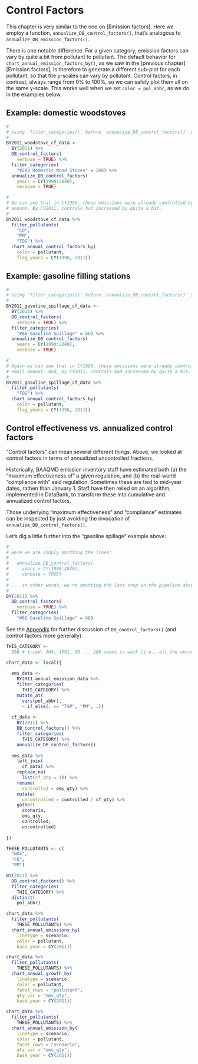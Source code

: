 # Control Factors

This chapter is very similar to the one on [Emission factors]. Here we employ a function, `annualize_DB_control_factors()`, that's analogous to `annualize_DB_emission_factors()`. 

There is one notable difference. For a given category, emission factors can vary by quite a bit from pollutant to pollutant. The default behavior for `chart_annual_emission_factors_by()`, as we saw in the [previous chapter][Emission factors], is therefore to generate a different sub-plot for each pollutant, so that the y-scales can vary by pollutant. Control factors, in contrast, always range from 0% to 100%, so we can safely plot them all on the same y-scale. This works well when we set `color = pol_abbr`, as we do in the examples below.

## Example: domestic woodstoves

```r
#
# Using `filter_categories()` before `annualize_DB_control_factors()` saves time.
#
BY2011_woodstove_cf_data <-
  BY(2011) %>%
  DB_control_factors(
    verbose = TRUE) %>%
  filter_categories(
    "#288 Domestic Wood Stoves" = 288) %>%
  annualize_DB_control_factors(
    years = CY(1990:2040),
    verbose = TRUE) 
```

```r
#
# We can see that in CY1990, these emissions were already controlled by a small
# amount. By CY2011, controls had increased by quite a bit.
# 
BY2011_woodstove_cf_data %>%
  filter_pollutants(
    "CO",
    "PM",
    "TOG") %>%
  chart_annual_control_factors_by(
    color = pollutant,
    flag_years = CY(1990, 2011))
```

## Example: gasoline filling stations

```r
#
# Using `filter_categories()` before `annualize_DB_control_factors()` saves time.
#
BY2011_gasoline_spillage_cf_data <-
  BY(2011) %>%
  DB_control_factors(
    verbose = TRUE) %>%
  filter_categories(
    "#66 Gasoline Spillage" = 66) %>%
  annualize_DB_control_factors(
    years = CY(1990:2040),
    verbose = TRUE) 
```

```r
#
# Again we can see that in CY1990, these emissions were already controlled by a
# small amount. And, by CY2011, controls had increased by quite a bit.
# 
BY2011_gasoline_spillage_cf_data %>%
  filter_pollutants(
    "TOG") %>%
  chart_annual_control_factors_by(
    color = pollutant,
    flag_years = CY(1990, 2011))
```

## Control effectiveness vs. annualized control factors

"Control factors" can mean several different things. Above, we looked at control factors in terms of annualized uncontrolled fractions. 

Historically, BAAQMD emission inventory staff have estimated both (a) the "maximum effectiveness of" a given regulation, and (b) the real-world "compliance with" said regulation. Sometimes these are tied to mid-year dates, rathen than January 1. Staff have then relied on an algorithm, implemented in DataBank, to transform these into cumulative and annualized control factors. 

Those underlying "maximum effectiveness" and "compliance" estimates can be inspected by just avoiding the invocation of `annualize_DB_control_factors()`. 

Let's dig a little further into the "gasoline spillage" example above:

```r
#
# Here we are simply omitting the lines:
#
#   annualize_DB_control_factors(
#     years = CY(1990:2040),
#     verbose = TRUE) 
#
# ... in other words, we're omitting the last step in the pipeline above.
#
BY(2011) %>%
  DB_control_factors(
    verbose = TRUE) %>%
  filter_categories(
    "#66 Gasoline Spillage" = 66)
```

See the [Appendix](#appendix-doc-control_factors) for further discussion of `DB_control_factors()` (and control factors more generally).

```r
THIS_CATEGORY <- 
  288 # tried: 304, 1591, 36 ... 288 seems to work (i.e., all the uncontrolled have same relative growth)

chart_data <- local({
  
  ems_data <-
    BY2011_annual_emission_data %>%
    filter_categories(
      THIS_CATEGORY) %>%
    mutate_at(
      vars(pol_abbr),
      ~ if_else(. == "TSP", "PM", .))
  
  cf_data <-
    BY(2011) %>%
    DB_control_factors() %>% 
    filter_categories(
      THIS_CATEGORY) %>% 
    annualize_DB_control_factors()
  
  ems_data %>%
    left_join(
      cf_data) %>%
    replace_na(
      list(cf_qty = 1)) %>%
    rename(
      controlled = ems_qty) %>%
    mutate(
      uncontrolled = controlled / cf_qty) %>%
    gather(
      scenario,
      ems_qty,
      controlled,
      uncontrolled)
  
})
```

```r
THESE_POLLUTANTS <- c(
  "NOx",
  "CO",
  "PM")

BY(2011) %>%
  DB_control_factors() %>%
  filter_categories(
    THIS_CATEGORY) %>%
  distinct(
    pol_abbr)

chart_data %>%
  filter_pollutants(
    THESE_POLLUTANTS) %>%
  chart_annual_emissions_by(
    linetype = scenario,
    color = pollutant,
    base_year = CY(2011))
```

```r
chart_data %>%
  filter_pollutants(
    THESE_POLLUTANTS) %>%
  chart_annual_growth_by(
    linetype = scenario,
    color = pollutant,
    facet_rows = "pollutant",
    qty_var = "ems_qty",
    base_year = CY(2011))
```

```r
chart_data %>%
  filter_pollutants(
    THESE_POLLUTANTS) %>%
  chart_annual_emission_by(
    linetype = scenario,
    color = pollutant,
    facet_rows = "scenario",
    qty_var = "ems_qty",
    base_year = CY(2011))
```
